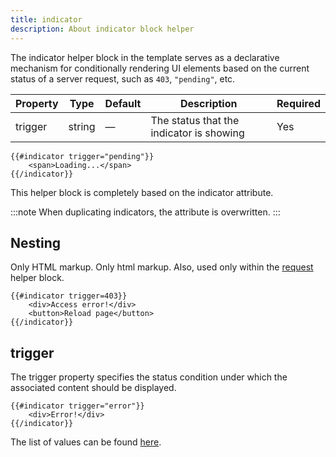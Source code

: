 ```yaml
---
title: indicator
description: About indicator block helper
---
```


The indicator helper block in the template serves as a declarative mechanism for conditionally rendering UI elements based on the current status of a server request, such as `403`, `"pending"`, etc.

| Property | Type   | Default | Description                              | Required |
| -------- | ------ | ------- | ---------------------------------------- | -------- |
| trigger  | string | —       | The status that the indicator is showing | Yes      |

```hmpl
{{#indicator trigger="pending"}}
    <span>Loading...</span>
{{/indicator}}
```

This helper block is completely based on the indicator attribute.

:::note
When duplicating indicators, the attribute is overwritten.
:::

## Nesting

Only HTML markup. Only html markup. Also, used only within the [request](/block-helpers/request) helper block.

```hmpl
{{#indicator trigger=403}}
    <div>Access error!</div>
    <button>Reload page</button>
{{/indicator}}
```

## trigger

The trigger property specifies the status condition under which the associated content should be displayed.

```hmpl
{{#indicator trigger="error"}}
    <div>Error!</div>
{{/indicator}}
```

The list of values can be found [here](/block-helpers/request#trigger).
